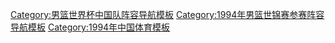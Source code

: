 {{国家篮球队阵容
 | name      = 1994年世界男篮锦标赛中国参赛名单
 | bg        = red
 | fg        = yellow
 | country   = 中国
 | comp link = 1994年世界篮球锦标赛
 | comp      = 1994年FIBA世锦赛 第8名
 | p1        = |
 | p2        = |
 | p3        = |
 | p4        = [[吴庆龙]]
 | p5        = [[阿的江]]
 | p6        = [[刘大庆 (篮球运动员)|刘大庆]]
 | p7        = [[单涛]]
 | p8        = [[胡卫东]]
 | p9        = [[张劲松]]
 | p10       = [[刘玉栋]]
 | p11       = [[郑武]]
 | p12       = [[孙军 (篮球运动员)|孙军]]
 | p13       = [[吴乃群]]
 | p14       = [[纪敏尚]]
 | p15       = [[巩晓彬]]
 | coach     = [[蒋兴权]]
}}<noinclude>
[[Category:男篮世界杯中国队阵容导航模板]]
[[Category:1994年男篮世锦赛参赛阵容导航模板]]
[[Category:1994年中国体育模板]]
</noinclude>